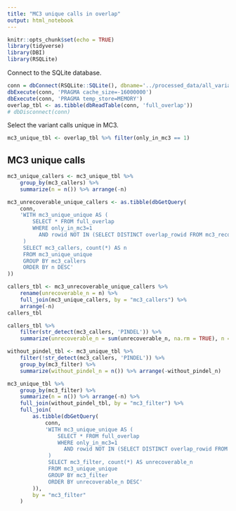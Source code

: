 ```yaml
---
title: "MC3 unique calls in overlap"
output: html_notebook
---
```


```r
knitr::opts_chunk$set(echo = TRUE)
library(tidyverse)
library(DBI)
library(RSQLite)
```

Connect to the SQLite database.
```r
conn = dbConnect(RSQLite::SQLite(), dbname='../processed_data/all_variants.sqlite')
dbExecute(conn, 'PRAGMA cache_size=-16000000')
dbExecute(conn, 'PRAGMA temp_store=MEMORY')
overlap_tbl <- as.tibble(dbReadTable(conn, 'full_overlap'))
# dbDisconnect(conn)
```

Select the variant calls unique in MC3.
```r
mc3_unique_tbl <- overlap_tbl %>% filter(only_in_mc3 == 1)
```


## MC3 unique calls

```r
mc3_unique_callers <- mc3_unique_tbl %>% 
    group_by(mc3_callers) %>%
    summarize(n = n()) %>% arrange(-n)
```


```r
mc3_unrecoverable_unique_callers <- as.tibble(dbGetQuery(
    conn,
    'WITH mc3_unique_unique AS (
        SELECT * FROM full_overlap 
        WHERE only_in_mc3=1 
          AND rowid NOT IN (SELECT DISTINCT overlap_rowid FROM mc3_recoverable_unique)
     )
     SELECT mc3_callers, count(*) AS n 
     FROM mc3_unique_unique 
     GROUP BY mc3_callers 
     ORDER BY n DESC'
))
```


```r
callers_tbl <- mc3_unrecoverable_unique_callers %>%
    rename(unrecoverable_n = n) %>% 
    full_join(mc3_unique_callers, by = "mc3_callers") %>%
    arrange(-n)
callers_tbl
```

```r
callers_tbl %>%
    filter(str_detect(mc3_callers, 'PINDEL')) %>%
    summarize(unrecoverable_n = sum(unrecoverable_n, na.rm = TRUE), n = sum(n))
```

```r
without_pindel_tbl <- mc3_unique_tbl %>%
    filter(!str_detect(mc3_callers, 'PINDEL')) %>%
    group_by(mc3_filter) %>%
    summarize(without_pindel_n = n()) %>% arrange(-without_pindel_n)

mc3_unique_tbl %>%
    group_by(mc3_filter) %>%
    summarize(n = n()) %>% arrange(-n) %>%
    full_join(without_pindel_tbl, by = "mc3_filter") %>%
    full_join(
        as.tibble(dbGetQuery(
            conn,
            'WITH mc3_unique_unique AS (
                SELECT * FROM full_overlap 
                WHERE only_in_mc3=1 
                  AND rowid NOT IN (SELECT DISTINCT overlap_rowid FROM mc3_recoverable_unique)
             )
             SELECT mc3_filter, count(*) AS unrecoverable_n 
             FROM mc3_unique_unique 
             GROUP BY mc3_filter
             ORDER BY unrecoverable_n DESC'
        )),
        by = "mc3_filter"
    )
```


